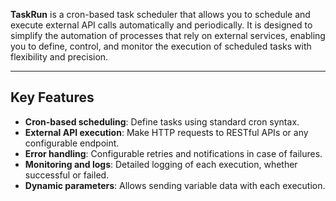 **TaskRun** is a cron-based task scheduler that allows you to schedule and execute external API calls automatically and periodically. It is designed to simplify the automation of processes that rely on external services, enabling you to define, control, and monitor the execution of scheduled tasks with flexibility and precision.

---

## Key Features

* **Cron-based scheduling**: Define tasks using standard cron syntax.
* **External API execution**: Make HTTP requests to RESTful APIs or any configurable endpoint.
* **Error handling**: Configurable retries and notifications in case of failures.
* **Monitoring and logs**: Detailed logging of each execution, whether successful or failed.
* **Dynamic parameters**: Allows sending variable data with each execution.
